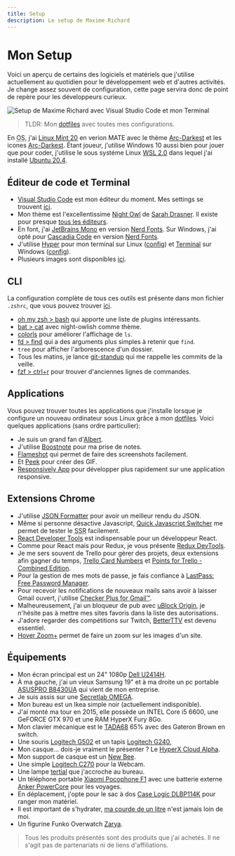 ```yaml
---
title: Setup
description: Le setup de Maxime Richard
---
```


# Mon Setup

Voici un aperçu de certains des logiciels et matériels que j'utilise actuellement au quotidien pour le développement web et d'autres activités. Je change assez souvent de configuration, cette page servira donc de point de repère pour les développeurs curieux.

![Setup de Maxime Richard avec Visual Studio Code et mon Terminal](../images/desk.jpg)

> TLDR: Mon [dotfiles](https://github.com/zyhou/dotfiles) avec toutes mes configurations.

En <abbr title="Operating System">OS</abbr>, j'ai [Linux Mint 20](https://linuxmint.com/download.php) en verion MATE avec le théme [Arc-Darkest](https://www.mate-look.org/p/1317409/) et les icones [Arc-Darkest](https://www.mate-look.org/p/1333421/). Étant joueur, j'utilise Windows 10 aussi bien pour jouer que pour coder, j'utilise le sous systéme Linux [WSL 2.0](https://docs.microsoft.com/en-us/windows/wsl/) dans lequel j'ai installé [Ubuntu 20.4](https://www.microsoft.com/en-us/p/ubuntu-2004-lts/9n6svws3rx71).

## Éditeur de code et Terminal

-   [Visual Studio Code](https://code.visualstudio.com/) est mon éditeur du moment. Mes settings se trouvent [ici](https://github.com/zyhou/dotfiles/blob/master/config/vscode.json).
-   Mon thème est l'excellentissime [Night Owl](https://marketplace.visualstudio.com/items?itemName=sdras.night-owl) de [Sarah Drasner](https://twitter.com/sarah_edo). Il existe pour presque [tous les éditeurs](https://github.com/sdras/night-owl-vscode-theme#dark-theme).
-   En font, j'ai [JetBrains Mono](https://www.jetbrains.com/lp/mono/) en version [Nerd Fonts](https://github.com/ryanoasis/nerd-fonts/tree/master/patched-fonts/JetBrainsMono/Medium/complete). Sur Windows, j'ai opté pour [Cascadia Code](https://github.com/microsoft/cascadia-code) en version [Nerd Fonts](https://github.com/ryanoasis/nerd-fonts/tree/master/patched-fonts/CascadiaCode/complete).
-   J'utilise [Hyper](https://hyper.is/) pour mon terminal sur Linux ([config](https://github.com/zyhou/dotfiles/blob/master/config/.hyper.js)) et [Terminal](https://github.com/microsoft/terminal) sur Windows ([config](https://github.com/zyhou/dotfiles/blob/master/config/settings.json)).
-   Plusieurs images sont disponibles [ici](https://github.com/zyhou/dotfiles).

## CLI

La configuration complète de tous ces outils est présente dans mon fichier `.zshrc`, que vous pouvez trouver [ici](https://github.com/zyhou/dotfiles/blob/master/config/.zshrc).

-   [oh my zsh > bash](https://ohmyz.sh/) qui apporte une liste de plugins intéressants.
-   [bat > cat](https://github.com/sharkdp/bat) avec night-owlish comme thème.
-   [colorls](https://github.com/athityakumar/colorls) pour améliorer l'affichage de `ls`.
-   [fd > find](https://github.com/sharkdp/fd) qui a des arguments plus simples à retenir que `find`.
-   `tree` pour afficher l'arborescence d'un dossier.
-   Tous les matins, je lance [git-standup](https://github.com/kamranahmedse/git-standup) qui me rappelle les commits de la veille.
-   [fzf > ctrl+r](https://github.com/junegunn/fzf) pour trouver d'anciennes lignes de commandes.

## Applications

Vous pouvez trouver toutes les applications que j'installe lorsque je configure un nouveau ordinateur sous Linux grâce à mon [dotfiles](https://github.com/zyhou/dotfiles/blob/master/package.list). Voici quelques applications (sans ordre particulier):

-   Je suis un grand fan d'[Albert](https://albertlauncher.github.io/).
-   J'utilise [Boostnote](https://github.com/BoostIO/Boostnote) pour ma prise de notes.
-   [Flameshot](https://flameshot.js.org/#/) qui permet de faire des screenshots facilement.
-   Et [Peek](https://github.com/phw/peek) pour créer des GIF.
-   [Responsively App](https://responsively.app/) pour développer plus rapidement sur une application responsive.

## Extensions Chrome

-   J'utilise [JSON Formatter](https://chrome.google.com/webstore/detail/json-formatter/bcjindcccaagfpapjjmafapmmgkkhgoa) pour avoir un meilleur rendu du JSON.
-   Même si personne désactive Javascript, [Quick Javascript Switcher](https://chrome.google.com/webstore/detail/quick-javascript-switcher/geddoclleiomckbhadiaipdggiiccfje) me permet de tester le <abbr title="Server Side Rendering">SSR</abbr> facilement.
-   [React Developer Tools](https://chrome.google.com/webstore/detail/react-developer-tools/fmkadmapgofadopljbjfkapdkoienihi) est indispensable pour un développeur React.
-   Comme pour React mais pour Redux, je vous présente [Redux DevTools](https://chrome.google.com/webstore/detail/redux-devtools/lmhkpmbekcpmknklioeibfkpmmfibljd).
-   Je me sers souvent de Trello pour gèrer des projets, deux extensions afin gagner du temps, [Trello Card Numbers](https://chrome.google.com/webstore/detail/trello-card-numbers/kadpkdielickimifpinkknemjdipghaf) et [Points for Trello - Combined Edition](https://chrome.google.com/webstore/detail/points-for-trello-combine/elfbcdococbdgeaolelhgdghjgkkhndf).
-   Pour la gestion de mes mots de passe, je fais confiance à [LastPass: Free Password Manager](https://chrome.google.com/webstore/detail/lastpass-free-password-ma/hdokiejnpimakedhajhdlcegeplioahd).
-   Pour recevoir les notifications de nouveaux mails sans avoir à laisser Gmail ouvert, j'utilise [Checker Plus for Gmail™](https://chrome.google.com/webstore/detail/checker-plus-for-gmail/oeopbcgkkoapgobdbedcemjljbihmemj).
-   Malheureusement, j'ai un bloqueur de pub avec [uBlock Origin](https://chrome.google.com/webstore/detail/ublock-origin/cjpalhdlnbpafiamejdnhcphjbkeiagm), je n'hésite pas à mettre mes sites favoris dans la liste des autorisations.
-   J'adore regarder des compétitions sur Twitch, [BetterTTV](https://chrome.google.com/webstore/detail/betterttv/ajopnjidmegmdimjlfnijceegpefgped) est devenu essentiel.
-   [Hover Zoom+](https://chrome.google.com/webstore/detail/hover-zoom%20/pccckmaobkjjboncdfnnofkonhgpceea) permet de faire un zoom sur les images d'un site.

## Équipements

-   Mon écran principal est un 24" 1080p [Dell U2414H](https://www.amazon.fr/gp/product/B00H3JIGHA).
-   À ma gauche, j'ai un vieux Samsung 19" et à ma droite un pc portable [ASUSPRO B8430UA](https://www.asus.com/fr/Commercial-Laptops/ASUSPRO-B8430UA/) qui vient de mon entreprise.
-   Je suis assis sur une [Secretlab OMEGA](https://secretlab.eu/fr/collections/omega-series#omega_2020-stealth).
-   Mon bureau est un Ikea simple noir (actuellement indisponible).
-   J'ai monté ma tour en 2015, elle possède un INTEL Core i5 6600, une GeFORCE GTX 970 et une RAM HyperX Fury 8Go.
-   Mon clavier mécanique est le [TADA68](https://kbdfans.com/collections/fully-assembled-keyboard/products/fully-assembled-low-profile-case-tada68-keyboard) 65% avec des Gateron Brown en switch.
-   Une souris [Logitech G502](https://www.amazon.fr/gp/product/B07GS6ZB7T) et un tapis [Logitech G240](https://www.amazon.fr/gp/product/B01DIJIDKI),
-   Mon casque... dois-je vraiment le présenter ? Le [HyperX Cloud Alpha](https://www.amazon.fr/gp/product/B076GT6XJ9).
-   Mon support de casque est un [New Bee](https://www.amazon.fr/gp/product/B072BV6X1Q).
-   Une simple [Logitech C270](https://www.amazon.fr/gp/product/B01BGBJ8Y0) pour la Webcam.
-   Une lampe [tertial](https://www.ikea.com/fr/fr/p/tertial-lampe-de-bureau-gris-fonce-50355395/) que j'accroche au bureau.
-   Un téléphone portable [Xiaomi Pocophone F1](https://www.google.com/search?q=Xiaomi+Pocophone+F1) avec une batterie externe [Anker PowerCore](https://www.amazon.fr/gp/product/B01JIYWUBA) pour les voyages.
-   En déplacement, j'opte pour le sac à dos [Case Logic DLBP114K](https://www.amazon.fr/gp/product/B004AM624C) pour ranger mon matériel.
-   Il est important de s'hydrater, [ma courde de un litre](https://www.decathlon.fr/p/gourde-randonnee-500-bouchon-ouverture-rapide-1-litre-aluminium-bleu/_/R-p-109606) n'est jamais loin de moi.
-   Un figurine Funko Overwatch [Zarya](https://www.amazon.fr/gp/product/B0797L9FK7).

> Tous les produits présentés sont des produits que j'ai achetés. Il ne s'agit pas de partenariats ni de liens d'affiliations.
